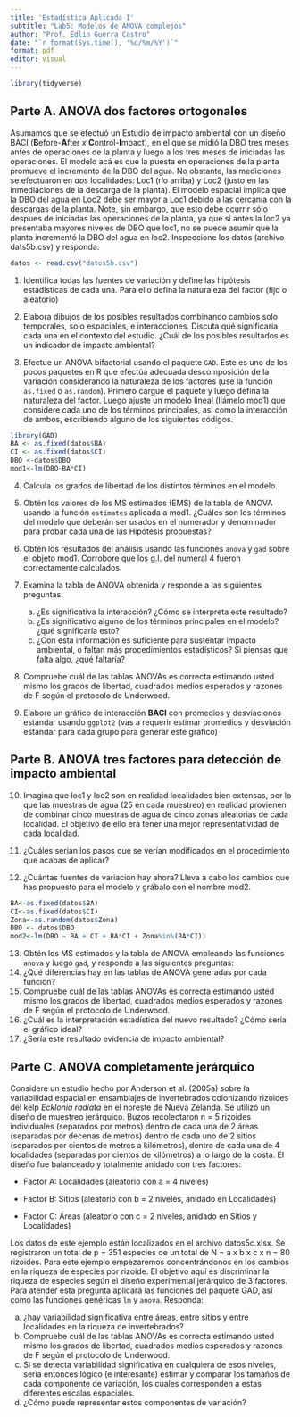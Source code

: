 ```yaml
---
title: 'Estadística Aplicada I'
subtitle: "Lab5: Modelos de ANOVA complejos"
author: "Prof. Edlin Guerra Castro"
date: "`r format(Sys.time(), '%d/%m/%Y')`"
format: pdf
editor: visual
---
```


```r
library(tidyverse)
```

## Parte A. ANOVA dos factores ortogonales

Asumamos que se efectuó un Estudio de impacto ambiental con un diseño BACI (**B**efore-**A**fter *x* **C**ontrol-**I**mpact), en el que se midió la DBO tres meses antes de operaciones de la planta y luego a los tres meses de iniciadas las operaciones. El modelo acá es que la puesta en operaciones de la planta promueve el incremento de la DBO del agua. No obstante, las mediciones se efectuaron en *dos* localidades: Loc1 (río arriba) y Loc2 (justo en las inmediaciones de la descarga de la planta). El modelo espacial implica que la DBO del agua en Loc2 debe ser mayor a Loc1 debido a las cercanía con la descargas de la planta. Note, sin embargo, que esto debe ocurrir sólo despues de iniciadas las operaciones de la planta, ya que si antes la loc2 ya presentaba mayores niveles de DBO que loc1, no se puede asumir que la planta incrementó la DBO del agua en loc2. Inspeccione los datos (archivo dats5b.csv) y responda:

```r
datos <- read.csv("datos5b.csv")
```

1.  Identifica todas las fuentes de variación y define las hipótesis estadísticas de cada una. Para ello defina la naturaleza del factor (fijo o aleatorio)

2.  Elabora dibujos de los posibles resultados combinando cambios solo temporales, solo espaciales, e interacciones. Discuta qué significaría cada una en el contexto del estudio. ¿Cuál de los posibles resultados es un indicador de impacto ambiental?

3.  Efectue un ANOVA bifactorial usando el paquete `GAD`. Este es uno de los pocos paquetes en R que efectúa adecuada descomposición de la variación considerando la naturaleza de los factores (use la función `as.fixed` o `as.random`). Primero cargue el paquete y luego defina la naturaleza del factor. Luego ajuste un modelo lineal (llámelo mod1) que considere cada uno de los términos principales, asi como la interacción de ambos, escribiendo alguno de los siguientes códigos.

```r
library(GAD)
BA <- as.fixed(datos$BA)
CI <- as.fixed(datos$CI)
DBO <-datos$DBO 
mod1<-lm(DBO~BA*CI)
```

4.  Calcula los grados de libertad de los distintos términos en el modelo.

5.  Obtén los valores de los MS estimados (EMS) de la tabla de ANOVA usando la función `estimates` aplicada a mod1. ¿Cuáles son los términos del modelo que deberán ser usados en el numerador y denominador para probar cada una de las Hipótesis propuestas?

6.  Obtén los resultados del análisis usando las funciones `anova` y `gad` sobre el objeto mod1. Corrobore que los g.l. del numeral 4 fueron correctamente calculados.

7.  Examina la tabla de ANOVA obtenida y responde a las siguientes preguntas:

    a)  ¿Es significativa la interacción? ¿Cómo se interpreta este resultado?
    b)  ¿Es significativo alguno de los términos principales en el modelo?¿qué significaría esto?
    c)  ¿Con esta información es suficiente para sustentar impacto ambiental, o faltan más procedimientos estadísticos? Si piensas que falta algo, ¿qué faltaría?

8.  Compruebe cuál de las tablas ANOVAs es correcta estimando usted mismo los grados de libertad, cuadrados medios esperados y razones de F según el protocolo de Underwood.

9.  Elabore un gráfico de interacción **BACI** con promedios y desviaciones estándar usando `ggplot2` (vas a requerir estimar promedios y desviación estándar para cada grupo para generar este gráfico)

## Parte B. ANOVA tres factores para detección de impacto ambiental

10. Imagina que loc1 y loc2 son en realidad localidades bien extensas, por lo que las muestras de agua (25 en cada muestreo) en realidad provienen de combinar cinco muestras de agua de cinco zonas aleatorias de cada localidad. El objetivo de ello era tener una mejor representatividad de cada localidad.

11. ¿Cuáles serian los pasos que se verían modificados en el procedimiento que acabas de aplicar?

12. ¿Cuántas fuentes de variación hay ahora? Lleva a cabo los cambios que has propuesto para el modelo y grábalo con el nombre mod2.

```r
BA<-as.fixed(datos$BA)
CI<-as.fixed(datos$CI)
Zona<-as.random(datos$Zona)
DBO <- datos$DBO
mod2<-lm(DBO ~ BA + CI + BA*CI + Zona%in%(BA*CI))
```

13. Obtén los MS estimados y la tabla de ANOVA empleando las funciones `anova` y luego `gad`, y responde a las siguientes preguntas:
14. ¿Qué diferencias hay en las tablas de ANOVA generadas por cada función?
15. Compruebe cuál de las tablas ANOVAs es correcta estimando usted mismo los grados de libertad, cuadrados medios esperados y razones de F según el protocolo de Underwood.
16. ¿Cuál es la interpretación estadística del nuevo resultado? ¿Cómo sería el gráfico ideal?
17. ¿Sería este resultado evidencia de impacto ambiental?

## Parte C. ANOVA completamente jerárquico

Considere un estudio hecho por Anderson et al. (2005a) sobre la variabilidad espacial en ensamblajes de invertebrados colonizando rizoides del kelp *Ecklonia radiata* en el noreste de Nueva Zelanda. Se utilizó un diseño de muestreo jerárquico. Buzos recolectaron n = 5 rizoides individuales (separados por metros) dentro de cada una de 2 áreas (separadas por decenas de metros) dentro de cada uno de 2 sitios (separados por cientos de metros a kilómetros), dentro de cada una de 4 localidades (separadas por cientos de kilómetros) a lo largo de la costa. El diseño fue balanceado y totalmente anidado con tres factores:

-   Factor A: Localidades (aleatorio con a = 4 niveles)

-   Factor B: Sitios (aleatorio con b = 2 niveles, anidado en Localidades)

-   Factor C: Áreas (aleatorio con c = 2 niveles, anidado en Sitios y Localidades)

Los datos de este ejemplo están localizados en el archivo datos5c.xlsx. Se registraron un total de p = 351 especies de un total de N = a x b x c x n = 80 rizoides. Para este ejemplo empezaremos concentrándonos en los cambios en la riqueza de especies por rizoide. El objetivo aquí es discriminar la riqueza de especies según el diseño experimental jerárquico de 3 factores. Para atender esta pregunta aplicará las funciones del paquete GAD, así como las funciones genéricas `lm` y `anova`. Responda:

a.  ¿hay variabilidad significativa entre áreas, entre sitios y entre localidades en la riqueza de invertebrados?
b.  Compruebe cuál de las tablas ANOVAs es correcta estimando usted mismo los grados de libertad, cuadrados medios esperados y razones de F según el protocolo de Underwood.
c.  Si se detecta variabilidad significativa en cualquiera de esos niveles, sería entonces lógico (e interesante) estimar y comparar los tamaños de cada componente de variación, los cuales corresponden a estas diferentes escalas espaciales.
d.  ¿Cómo puede representar estos componentes de variación?

